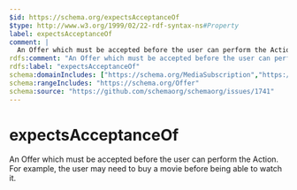 ```yaml
---
$id: https://schema.org/expectsAcceptanceOf
$type: http://www.w3.org/1999/02/22-rdf-syntax-ns#Property
label: expectsAcceptanceOf
comment: |
  An Offer which must be accepted before the user can perform the Action. For example, the user may need to buy a movie before being able to watch it.
rdfs:comment: "An Offer which must be accepted before the user can perform the Action. For example, the user may need to buy a movie before being able to watch it."
rdfs:label: "expectsAcceptanceOf"
schema:domainIncludes: ["https://schema.org/MediaSubscription","https://schema.org/ConsumeAction","https://schema.org/ActionAccessSpecification"]
schema:rangeIncludes: "https://schema.org/Offer"
schema:source: "https://github.com/schemaorg/schemaorg/issues/1741"
---
```


# expectsAcceptanceOf

An Offer which must be accepted before the user can perform the Action. For example, the user may need to buy a movie before being able to watch it.

